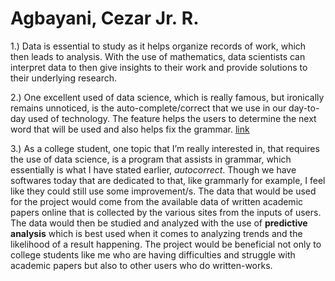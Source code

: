 # Agbayani, Cezar Jr. R.

1.) Data is essential to study as it helps organize records of work, which then leads to analysis. With the use of mathematics, data scientists can interpret data to then give insights to their work and provide solutions to their underlying research.

2.) One excellent used of data science, which is really famous, but ironically remains unnoticed, is the auto-complete/correct that we use in our day-to-day used of technology. The feature helps the users to determine the next word that will be used and also helps fix the grammar. [link](https://towardsdatascience.com/10-awesome-real-world-applications-of-data-science-and-ai-6fddf3f34d74)

3.) As a college student, one topic that I'm really interested in, that requires the use of data science, is a program that assists in grammar, which essentially is what I have stated earlier, *autocorrect*. Though we have softwares today that are dedicated to that, like grammarly for example, I feel like they could still use some improvement/s. The data that would be used for the project would come from the available data of written academic papers online that is collected by the various sites from the inputs of users. The data would then be studied and analyzed with the use of **predictive analysis** which is best used when it comes to analyzing trends and the likelihood of a result happening. The project would be beneficial not only to college students like me who are having difficulties and struggle with academic papers but also to other users who do written-works.
